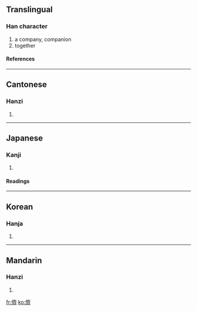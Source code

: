 {{see|侪}}

==Translingual==
===Han character===
{{Han char|rad=人|as=14|sn=16|four=2022<sub>3</sub>|canj=人卜X (OYX)}}
# a company, companion
# together
====References====
{{Han ref|kx=0119.380|dkj=01227|dj=0253.140|hdz=10231.140|uh=5115|ud=20757|bh=BEAB|bd=48811}}
----
==Cantonese==
===Hanzi===
{{yue-hanzi|jyut=|y=chaai4}}
# {{defn|Cantonese}}
----
==Japanese==
===Kanji===
{{ja-kanji|grade=|rs=人14}}
# {{defn|Japanese}}
====Readings====
{{ja-readings|on=[[せい]] (sei), [[さい]] (sai)|kun=[[ともがら]] (tomogara)}}
----
==Korean==
===Hanja===
{{ko-hanja|hangeul=제|rv=je|mr=che}}
# {{defn|Korean}}
----
==Mandarin==
===Hanzi===
{{cmn-hanzi|sim=侪|pin=[[chái]] (chai2)|wg=ch'ai<sup>2</sup>}}
# {{defn|Mandarin}}

[[fr:儕]]
[[ko:儕]]